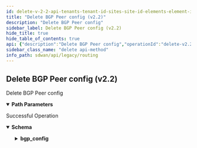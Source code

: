 ```yaml
---
id: delete-v-2-2-api-tenants-tenant-id-sites-site-id-elements-element-id-bgppeers-bgp-peer-id
title: "Delete BGP Peer config (v2.2)"
description: "Delete BGP Peer config"
sidebar_label: Delete BGP Peer config (v2.2)
hide_title: true
hide_table_of_contents: true
api: {"description":"Delete BGP Peer config","operationId":"delete-v2.2-api-tenants-tenant_id-sites-site_id-elements-element_id-bgppeers-bgp_peer_id","parameters":[{"description":"Tenant Id","in":"path","name":"tenant_id","required":true,"schema":{"description":"Tenant Id","type":"string"}},{"description":"Site Id","in":"path","name":"site_id","required":true,"schema":{"description":"Site Id","type":"string"}},{"description":"Element Id","in":"path","name":"element_id","required":true,"schema":{"description":"Element Id","type":"string"}},{"description":"BGP Peer Config Id","in":"path","name":"bgp_peer_id","required":true,"schema":{"description":"Bgp Peer Id","type":"string"}}],"responses":{"200":{"content":{"application/json":{"schema":{"properties":{"bgp_config":{"description":"Bgp Config: Valid ","properties":{"adv_interval":{"description":"Adv Interval","format":"int32","type":"integer"},"hold_time":{"description":"Hold Time","format":"int32","type":"integer"},"keepalive_time":{"description":"Keepalive Time","format":"int32","type":"integer"},"local_as_num":{"description":"Local As Num","type":"string"},"md5_secret":{"description":"Md5 Secret","type":"string"},"multi_hop_limit":{"description":"Multi Hop Limit","format":"int32","type":"integer"},"peer_auth_type":{"description":"Peer Auth Type","enum":["md5","none"],"type":"string"},"peer_retry_time":{"description":"Peer Retry Time","format":"int32","type":"integer"}}},"description":{"description":"Description: Size(max = 1024, error = DESCRIPTION_EXCEEDS_LIMIT: Description length exceeds limit, min = 0) ","type":"string"},"id":{"description":"Id","type":"string"},"name":{"description":"Name: Required(error = NAME_REQD: Please provide resource name.) Size(max = 128, error = NAME_EXCEEDS_LIMIT: Name of the resource exceeds limit., min = 0) ","type":"string"},"peer_ip":{"description":"Peer Ip: IPAddress(allowEmpty = true, allowLinkLocal = false, allowNull = true, bcast = DENY, defaultRoute = false, dnsCheck = false, error = PEER_CONFIG_INVALID_PEER_IP: Invalid IP address for routing peer. Please use a valid IPv4 address., type = IP) Required(message = PEER_IP_ATTR_REQUIRED) ","type":"string"},"peer_type":{"description":"Peer Type","type":"string"},"remote_as_num":{"description":"Remote As Num: NotEmpty(REQUIRED_REMOTE_AS_NUM) ","type":"string"},"route_map_in_id":{"description":"Route Map In Id","type":"string"},"route_map_out_id":{"description":"Route Map Out Id","type":"string"},"scope":{"description":"Scope","enum":["GLOBAL","LOCAL"],"type":"string"},"shutdown":{"description":"Shutdown","type":"boolean"},"tags":{"description":"Tags: ListString(allowDuplicate = false, allowEmpty = true, allowNull = true, length = 1024, listMaxSize = 10, error = INVALID_TAG: Maximum 10 Unique tags of length 1024 each are allowed, noTrim = false, regex = [^,\\\\s]+, required = false) ","items":{"description":"Tags","type":"string"},"type":"array"},"update_source":{"description":"Update Source: IPAddress(allowEmpty = true, allowLinkLocal = false, allowNull = true, bcast = DENY, defaultRoute = false, dnsCheck = false, PEER_CONFIG_INVALID_UPDATE_SOURCE_IP, type = IP) ","type":"string"}},"required":["remote_as_num","peer_ip","name"]}}},"description":"Successful Operation"}},"tags":["Routing"],"method":"delete","path":"/v2.2/api/tenants/{tenant_id}/sites/{site_id}/elements/{element_id}/bgppeers/{bgp_peer_id}","servers":[{"url":"https://api.us.cloudgenix.com"}],"info":{"contact":{},"description":"List of APIs used to configure all routing contructs like, BGP configs, static routes, AS paths, and community lists.","title":"Routing","version":"Latest"},"postman":{"name":"Delete BGP Peer config (v2.2)","description":{"content":"Delete BGP Peer config","type":"text/plain"},"url":{"path":["v2.2","api","tenants",":tenant_id","sites",":site_id","elements",":element_id","bgppeers",":bgp_peer_id"],"host":["{{baseUrl}}"],"query":[],"variable":[{"disabled":false,"description":{"content":"(Required) Tenant Id","type":"text/plain"},"type":"any","value":"","key":"tenant_id"},{"disabled":false,"description":{"content":"(Required) Site Id","type":"text/plain"},"type":"any","value":"","key":"site_id"},{"disabled":false,"description":{"content":"(Required) Element Id","type":"text/plain"},"type":"any","value":"","key":"element_id"},{"disabled":false,"description":{"content":"(Required) BGP Peer Config Id","type":"text/plain"},"type":"any","value":"","key":"bgp_peer_id"}]},"header":[{"key":"Accept","value":"application/json"}],"method":"DELETE"}}
sidebar_class_name: "delete api-method"
info_path: sdwan/api/legacy/routing
---
```



## Delete BGP Peer config (v2.2)



Delete BGP Peer config

<details style={{"marginBottom":"1rem"}} data-collapsed={false} open={true}><summary style={{}}><strong>Path Parameters</strong></summary><div><ul><ParamsItem className={"paramsItem"} param={{"description":"Tenant Id","in":"path","name":"tenant_id","required":true,"schema":{"description":"Tenant Id","type":"string"}}}></ParamsItem><ParamsItem className={"paramsItem"} param={{"description":"Site Id","in":"path","name":"site_id","required":true,"schema":{"description":"Site Id","type":"string"}}}></ParamsItem><ParamsItem className={"paramsItem"} param={{"description":"Element Id","in":"path","name":"element_id","required":true,"schema":{"description":"Element Id","type":"string"}}}></ParamsItem><ParamsItem className={"paramsItem"} param={{"description":"BGP Peer Config Id","in":"path","name":"bgp_peer_id","required":true,"schema":{"description":"Bgp Peer Id","type":"string"}}}></ParamsItem></ul></div></details><div><ApiTabs><TabItem label={"200"} value={"200"}><div>

Successful Operation

</div><div><MimeTabs groupId={"mime-type"}><TabItem label={"application/json"} value={"application/json"}><SchemaTabs groupId={"schema-tabs"}><TabItem label={"Schema"} value={"Schema"}><details style={{}} data-collapsed={false} open={true}><summary style={{"textAlign":"left"}}><strong>Schema</strong></summary><div style={{"textAlign":"left","marginLeft":"1rem"}}></div><ul style={{"marginLeft":"1rem"}}><SchemaItem collapsible={true} className={"schemaItem"}><details style={{}}><summary style={{}}><strong>bgp_config</strong><span style={{"opacity":"0.6"}}> </span></summary><div style={{"marginLeft":"1rem"}}><div style={{"marginTop":".5rem","marginBottom":".5rem"}}>

Bgp Config: Valid 

</div><SchemaItem collapsible={false} name={"adv_interval"} required={false} schemaDescription={"Adv Interval"} schemaName={"int32"} qualifierMessage={undefined} defaultValue={undefined}></SchemaItem><SchemaItem collapsible={false} name={"hold_time"} required={false} schemaDescription={"Hold Time"} schemaName={"int32"} qualifierMessage={undefined} defaultValue={undefined}></SchemaItem><SchemaItem collapsible={false} name={"keepalive_time"} required={false} schemaDescription={"Keepalive Time"} schemaName={"int32"} qualifierMessage={undefined} defaultValue={undefined}></SchemaItem><SchemaItem collapsible={false} name={"local_as_num"} required={false} schemaDescription={"Local As Num"} schemaName={"string"} qualifierMessage={undefined} defaultValue={undefined}></SchemaItem><SchemaItem collapsible={false} name={"md5_secret"} required={false} schemaDescription={"Md5 Secret"} schemaName={"string"} qualifierMessage={undefined} defaultValue={undefined}></SchemaItem><SchemaItem collapsible={false} name={"multi_hop_limit"} required={false} schemaDescription={"Multi Hop Limit"} schemaName={"int32"} qualifierMessage={undefined} defaultValue={undefined}></SchemaItem><SchemaItem collapsible={false} name={"peer_auth_type"} required={false} schemaDescription={"Peer Auth Type"} schemaName={"string"} qualifierMessage={"**Possible values:** [`md5`, `none`]"} defaultValue={undefined}></SchemaItem><SchemaItem collapsible={false} name={"peer_retry_time"} required={false} schemaDescription={"Peer Retry Time"} schemaName={"int32"} qualifierMessage={undefined} defaultValue={undefined}></SchemaItem></div></details></SchemaItem><SchemaItem collapsible={false} name={"description"} required={false} schemaDescription={"Description: Size(max = 1024, error = DESCRIPTION_EXCEEDS_LIMIT: Description length exceeds limit, min = 0) "} schemaName={"string"} qualifierMessage={undefined} defaultValue={undefined}></SchemaItem><SchemaItem collapsible={false} name={"id"} required={false} schemaDescription={"Id"} schemaName={"string"} qualifierMessage={undefined} defaultValue={undefined}></SchemaItem><SchemaItem collapsible={false} name={"name"} required={false} schemaDescription={"Name: Required(error = NAME_REQD: Please provide resource name.) Size(max = 128, error = NAME_EXCEEDS_LIMIT: Name of the resource exceeds limit., min = 0) "} schemaName={"string"} qualifierMessage={undefined} defaultValue={undefined}></SchemaItem><SchemaItem collapsible={false} name={"peer_ip"} required={false} schemaDescription={"Peer Ip: IPAddress(allowEmpty = true, allowLinkLocal = false, allowNull = true, bcast = DENY, defaultRoute = false, dnsCheck = false, error = PEER_CONFIG_INVALID_PEER_IP: Invalid IP address for routing peer. Please use a valid IPv4 address., type = IP) Required(message = PEER_IP_ATTR_REQUIRED) "} schemaName={"string"} qualifierMessage={undefined} defaultValue={undefined}></SchemaItem><SchemaItem collapsible={false} name={"peer_type"} required={false} schemaDescription={"Peer Type"} schemaName={"string"} qualifierMessage={undefined} defaultValue={undefined}></SchemaItem><SchemaItem collapsible={false} name={"remote_as_num"} required={false} schemaDescription={"Remote As Num: NotEmpty(REQUIRED_REMOTE_AS_NUM) "} schemaName={"string"} qualifierMessage={undefined} defaultValue={undefined}></SchemaItem><SchemaItem collapsible={false} name={"route_map_in_id"} required={false} schemaDescription={"Route Map In Id"} schemaName={"string"} qualifierMessage={undefined} defaultValue={undefined}></SchemaItem><SchemaItem collapsible={false} name={"route_map_out_id"} required={false} schemaDescription={"Route Map Out Id"} schemaName={"string"} qualifierMessage={undefined} defaultValue={undefined}></SchemaItem><SchemaItem collapsible={false} name={"scope"} required={false} schemaDescription={"Scope"} schemaName={"string"} qualifierMessage={"**Possible values:** [`GLOBAL`, `LOCAL`]"} defaultValue={undefined}></SchemaItem><SchemaItem collapsible={false} name={"shutdown"} required={false} schemaDescription={"Shutdown"} schemaName={"boolean"} qualifierMessage={undefined} defaultValue={undefined}></SchemaItem><SchemaItem collapsible={false} name={"tags"} required={false} schemaDescription={"Tags: ListString(allowDuplicate = false, allowEmpty = true, allowNull = true, length = 1024, listMaxSize = 10, error = INVALID_TAG: Maximum 10 Unique tags of length 1024 each are allowed, noTrim = false, regex = [^,\\\\s]+, required = false) "} schemaName={"string[]"} qualifierMessage={undefined} defaultValue={undefined}></SchemaItem><SchemaItem collapsible={false} name={"update_source"} required={false} schemaDescription={"Update Source: IPAddress(allowEmpty = true, allowLinkLocal = false, allowNull = true, bcast = DENY, defaultRoute = false, dnsCheck = false, PEER_CONFIG_INVALID_UPDATE_SOURCE_IP, type = IP) "} schemaName={"string"} qualifierMessage={undefined} defaultValue={undefined}></SchemaItem></ul></details></TabItem><TabItem label={"Example (from schema)"} value={"Example (from schema)"}><ResponseSamples responseExample={"{\n  \"bgp_config\": {\n    \"adv_interval\": 0,\n    \"hold_time\": 0,\n    \"keepalive_time\": 0,\n    \"local_as_num\": \"string\",\n    \"md5_secret\": \"string\",\n    \"multi_hop_limit\": 0,\n    \"peer_auth_type\": \"md5\",\n    \"peer_retry_time\": 0\n  },\n  \"description\": \"string\",\n  \"id\": \"string\",\n  \"name\": \"string\",\n  \"peer_ip\": \"string\",\n  \"peer_type\": \"string\",\n  \"remote_as_num\": \"string\",\n  \"route_map_in_id\": \"string\",\n  \"route_map_out_id\": \"string\",\n  \"scope\": \"GLOBAL\",\n  \"shutdown\": true,\n  \"tags\": [\n    \"string\"\n  ],\n  \"update_source\": \"string\"\n}"} language={"json"}></ResponseSamples></TabItem></SchemaTabs></TabItem></MimeTabs></div></TabItem></ApiTabs></div>
      